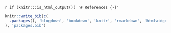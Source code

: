 `r if (knitr:::is_html_output()) '# References {-}'`

```r
knitr::write_bib(c(
  .packages(), 'blogdown', 'bookdown', 'knitr', 'rmarkdown', 'htmlwidgets', 'webshot', 'servr'
), 'packages.bib')
```
